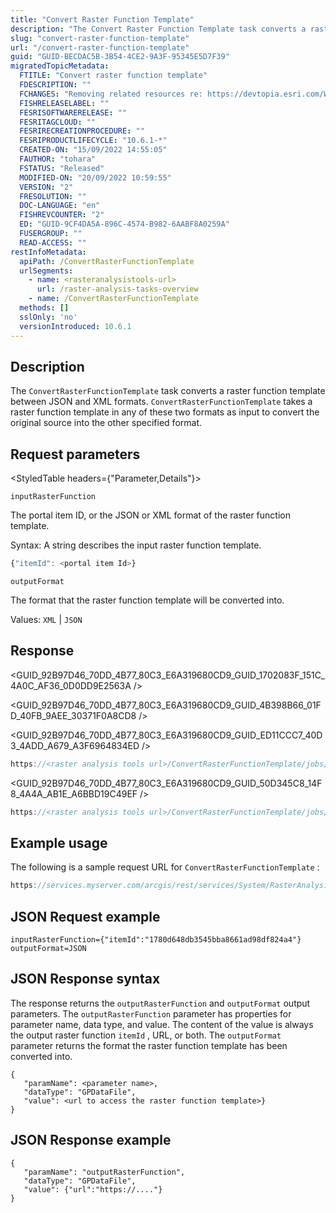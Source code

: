 ```yaml
---
title: "Convert Raster Function Template"
description: "The Convert Raster Function Template task converts a raster function template between JSON and XML formats."
slug: "convert-raster-function-template"
url: "/convert-raster-function-template"
guid: "GUID-BECDAC5B-3B54-4CE2-9A3F-95345E5D7F39"
migratedTopicMetadata:
  FTITLE: "Convert raster function template"
  FDESCRIPTION: ""
  FCHANGES: "Removing related resources re: https://devtopia.esri.com/WebGIS/arcgis-rest-api-documentation/issues/191"
  FISHRELEASELABEL: ""
  FESRISOFTWARERELEASE: ""
  FESRITAGCLOUD: ""
  FESRIRECREATIONPROCEDURE: ""
  FESRIPRODUCTLIFECYCLE: "10.6.1-*"
  CREATED-ON: "15/09/2022 14:55:05"
  FAUTHOR: "tohara"
  FSTATUS: "Released"
  MODIFIED-ON: "20/09/2022 10:59:55"
  VERSION: "2"
  FRESOLUTION: ""
  DOC-LANGUAGE: "en"
  FISHREVCOUNTER: "2"
  ED: "GUID-9CF4DA5A-896C-4574-B982-6AABF8A0259A"
  FUSERGROUP: ""
  READ-ACCESS: ""
restInfoMetadata:
  apiPath: /ConvertRasterFunctionTemplate
  urlSegments:
    - name: <rasteranalysistools-url>
      url: /raster-analysis-tasks-overview
    - name: /ConvertRasterFunctionTemplate
  methods: []
  sslOnly: 'no'
  versionIntroduced: 10.6.1
---
```



## Description

The `ConvertRasterFunctionTemplate`  task converts a raster function template between JSON and XML formats. `ConvertRasterFunctionTemplate`  takes a raster function template in any of these two formats as input to convert the original source into the other specified format.

##  Request parameters 

<StyledTable headers={"Parameter,Details"}>

<StyledTableRow>

<StyledTableCell cellStyle="markdown">

`inputRasterFunction` 

</StyledTableCell>

<StyledTableCell cellStyle="markdown">

The portal item ID, or the JSON or XML format of the raster function template. 

Syntax: A string describes the input raster function template.

```javascript
{"itemId": <portal item Id>}
```

 

</StyledTableCell>

</StyledTableRow>

<StyledTableRow>

<StyledTableCell cellStyle="markdown">

`outputFormat` 

</StyledTableCell>

<StyledTableCell cellStyle="markdown">

The format that the raster function template will be converted into.

Values: `XML`  \| `JSON` 

</StyledTableCell>

</StyledTableRow>

</StyledTable>

## Response

<GUID_92B97D46_70DD_4B77_80C3_E6A319680CD9_GUID_1702083F_151C_4A0C_AF36_0D0DD9E2563A />

<GUID_92B97D46_70DD_4B77_80C3_E6A319680CD9_GUID_4B398B66_01FD_40FB_9AEE_30371F0A8CD8 />

<GUID_92B97D46_70DD_4B77_80C3_E6A319680CD9_GUID_ED11CCC7_40D3_4ADD_A679_A3F6964834ED />

```javascript
https://<raster analysis tools url>/ConvertRasterFunctionTemplate/jobs/<jobId>
```

 

<GUID_92B97D46_70DD_4B77_80C3_E6A319680CD9_GUID_50D345C8_14F8_4A4A_AB1E_A6BBD19C49EF />

```javascript
https://<raster analysis tools url>/ConvertRasterFunctionTemplate/jobs/<jobId>/results/<output parameter>
```

 

## Example usage

The following is a sample request URL for `ConvertRasterFunctionTemplate` :

```javascript
https://services.myserver.com/arcgis/rest/services/System/RasterAnalysisTools/GPServer/ConvertRasterFunctionTemplate/submitJob
```

 

## JSON Request example

```other
inputRasterFunction={"itemId":"1780d648db3545bba8661ad98df824a4"}
outputFormat=JSON
```

 

## JSON Response syntax

The response returns the `outputRasterFunction`  and `outputFormat`  output parameters. The `outputRasterFunction`  parameter has properties for parameter name, data type, and value. The content of the value is always the output raster function `itemId` , URL, or both. The `outputFormat`  parameter returns the format the raster function template has been converted into.

```other
{
   "paramName": <parameter name>,
   "dataType": "GPDataFile",
   "value": <url to access the raster function template>}
}
```

 

## JSON Response example

```other
{
   "paramName": "outputRasterFunction",
   "dataType": "GPDataFile",
   "value": {"url":"https://...."}
}
```

 
